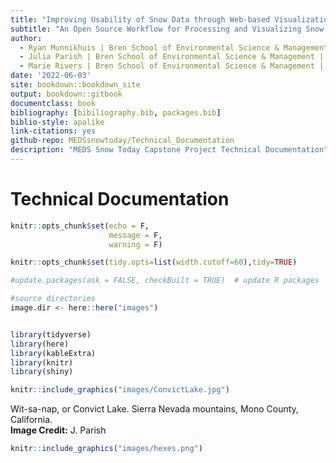 ```yaml
--- 
title: "Improving Usability of Snow Data through Web-based Visualizations and Tutorials"
subtitle: "An Open Source Workflow for Processing and Visualizing Snow Data"
author: 
  - Ryan Munnikhuis | Bren School of Environmental Science & Management | MEDS 2022
  - Julia Parish | Bren School of Environmental Science & Management | MEDS 2022
  - Marie Rivers | Bren School of Environmental Science & Management | MEDS 2022
date: '2022-06-03'
site: bookdown::bookdown_site
output: bookdown::gitbook
documentclass: book
bibliography: [bibiliography.bib, packages.bib]
biblio-style: apalike
link-citations: yes
github-repo: MEDSsnowtoday/Technical_Documentation
description: "MEDS Snow Today Capstone Project Technical Documentation"
---
```


# Technical Documentation {-}

```r
knitr::opts_chunk$set(echo = F,
                      message = F,
                      warning = F)

knitr::opts_chunk$set(tidy.opts=list(width.cutoff=60),tidy=TRUE)

#update.packages(ask = FALSE, checkBuilt = TRUE)  # update R packages

#source directories
image.dir <- here::here("images")


library(tidyverse)
library(here)
library(kableExtra)
library(knitr)
library(shiny)


```



```r

knitr::include_graphics("images/ConvictLake.jpg")

```

Wit-sa-nap, or Convict Lake. Sierra Nevada mountains, Mono County, California. <br>
**Image Credit:** J. Parish


```r
knitr::include_graphics("images/hexes.png")
```
